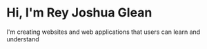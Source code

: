 # Hi, I'm Rey Joshua Glean

I'm creating websites and web applications that users can learn and understand 
